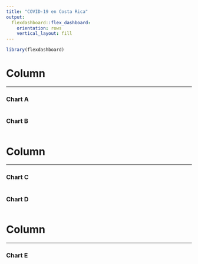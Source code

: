 ---
title: "COVID-19 en Costa Rica"
output: 
  flexdashboard::flex_dashboard:
    orientation: rows
    vertical_layout: fill
---

```{r setup, include=FALSE}
library(flexdashboard)
```

Column {data-width=500}
=======================================================================
-----------------------------------------------------------------------

### Chart A

```{r}

```
### Chart B

```{r}

```

Column {data-width=500}
=======================================================================
-----------------------------------------------------------------------

### Chart C

```{r}

```

### Chart D

```{r}

```
Column {data-width=500}
=======================================================================
-----------------------------------------------------------------------

### Chart E

```{r}

```


